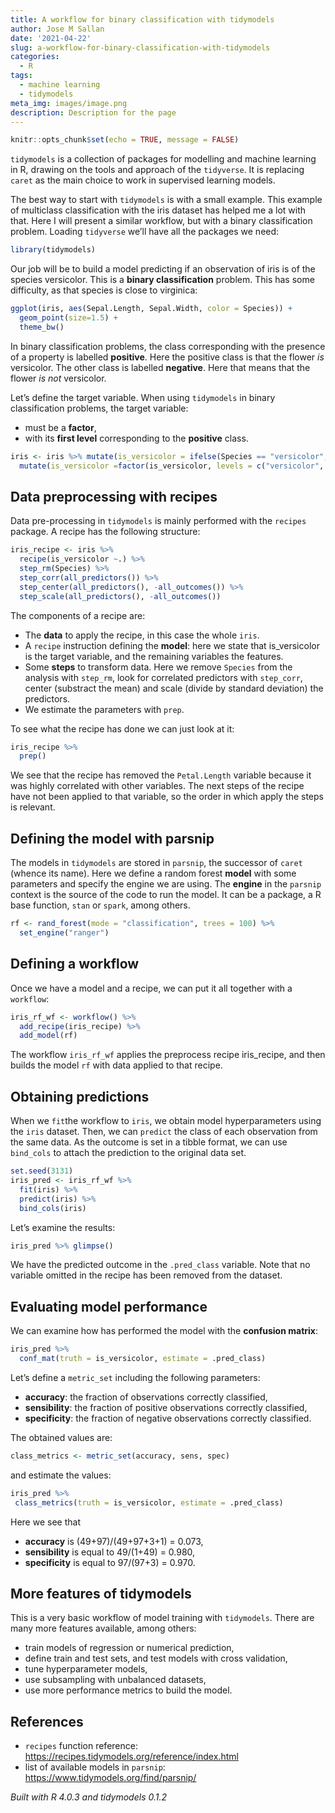 ```yaml
---
title: A workflow for binary classification with tidymodels
author: Jose M Sallan
date: '2021-04-22'
slug: a-workflow-for-binary-classification-with-tidymodels
categories:
  - R
tags:
  - machine learning
  - tidymodels
meta_img: images/image.png
description: Description for the page
---
```


```r
knitr::opts_chunk$set(echo = TRUE, message = FALSE)
```

`tidymodels` is a collection of packages for modelling and machine learning in R, drawing on the tools and approach of the `tidyverse`. It is replacing `caret` as the main choice to work in supervised learning models. 

The best way to start with `tidymodels` is with a small example. This example of multiclass classification with the iris dataset has helped me a lot with that. Here I will present a similar workflow, but with a binary classification problem. Loading `tidyverse` we'll have all the packages we need:

```r
library(tidymodels)
```

Our job will be to build a model predicting if an observation of iris is of the species versicolor. This is a **binary classification** problem. This has some difficulty, as that species is close to virginica:

```r
ggplot(iris, aes(Sepal.Length, Sepal.Width, color = Species)) +
  geom_point(size=1.5) +
  theme_bw()
```

In binary classification problems, the class corresponding with the presence of a property is labelled **positive**. Here the positive class is that the flower *is* versicolor. The other class is labelled **negative**. Here that means that the flower *is not* versicolor.

Let's define the target variable. When using `tidymodels` in binary classification problems, the target variable:

* must be a **factor**,
* with its **first level** corresponding to the **positive** class.

```r
iris <- iris %>% mutate(is_versicolor = ifelse(Species == "versicolor", "versicolor", "not_versicolor")) %>%
  mutate(is_versicolor =factor(is_versicolor, levels = c("versicolor", "not_versicolor")))
```

## Data preprocessing with recipes

Data pre-processing in `tidymodels` is mainly performed with the `recipes` package. A recipe has the following structure:

```r
iris_recipe <- iris %>%
  recipe(is_versicolor ~.) %>%
  step_rm(Species) %>%
  step_corr(all_predictors()) %>%
  step_center(all_predictors(), -all_outcomes()) %>%
  step_scale(all_predictors(), -all_outcomes())
```

The components of a recipe are:

* The **data** to apply the recipe, in this case the whole `iris`.
* A `recipe` instruction defining the **model**: here we state that is_versicolor is the target variable, and the remaining variables the features.
* Some **steps** to transform data. Here we remove `Species` from the analysis with `step_rm`, look for correlated predictors with `step_corr`, center (substract the mean) and scale (divide by standard deviation) the predictors.
* We estimate the parameters with `prep`.

To see what the recipe has done we can just look at it:

```r
iris_recipe %>%
  prep()
```

We see that the recipe has removed the `Petal.Length` variable because it was highly correlated with other variables. The next steps of the recipe have not been applied to that variable, so the order in which apply the steps is relevant.

## Defining the model with parsnip

The models in `tidymodels` are stored in `parsnip`, the successor of `caret` (whence its name). Here we define a random forest **model** with some parameters and specify the engine we are using. The **engine** in the `parsnip` context is the source of the code to run the model. It can be a package, a R base function, `stan` or `spark`, among others.

```r
rf <- rand_forest(mode = "classification", trees = 100) %>%
  set_engine("ranger")
```

## Defining a workflow

Once we have a model and a recipe, we can put it all together with a `workflow`:

```r
iris_rf_wf <- workflow() %>%
  add_recipe(iris_recipe) %>%
  add_model(rf)
```

The workflow `iris_rf_wf` applies the preprocess recipe iris_recipe, and then builds the model `rf` with data applied to that recipe.

## Obtaining predictions

When we `fit`the workflow to `iris`, we obtain model hyperparameters using the `iris` dataset. Then, we can `predict` the class of each observation from the same data. As the outcome is set in a tibble format, we can use `bind_cols` to attach the prediction to the original data set.

```r
set.seed(3131)
iris_pred <- iris_rf_wf %>%
  fit(iris) %>%
  predict(iris) %>%
  bind_cols(iris)
```

Let's examine the results:

```r
iris_pred %>% glimpse()
```

We have the predicted outcome in the `.pred_class` variable. Note that no variable omitted in the recipe has been removed from the dataset.

## Evaluating model performance

We can examine how has performed the model with the **confusion matrix**:

```r
iris_pred %>%
  conf_mat(truth = is_versicolor, estimate = .pred_class)
```

Let's define a `metric_set` including the following parameters:

* **accuracy**: the fraction of observations correctly classified,
* **sensibility**: the fraction of positive observations correctly classified,
* **specificity**: the fraction of negative observations correctly classified.

The obtained values are:

```r
class_metrics <- metric_set(accuracy, sens, spec)
```

and estimate the values:

```r
iris_pred %>%
 class_metrics(truth = is_versicolor, estimate = .pred_class)
```

Here we see that

* **accuracy** is (49+97)/(49+97+3+1) = 0.073,
* **sensibility** is equal to 49/(1+49) = 0.980,
* **specificity** is equal to 97/(97+3) = 0.970.

## More features of tidymodels

This is a very basic workflow of model training with `tidymodels`. There are many more features available, among others:

* train models of regression or numerical prediction,
* define train and test sets, and test models with cross validation,
* tune hyperparameter models,
* use subsampling with unbalanced datasets,
* use more performance metrics to build the model.

## References

* `recipes` function reference: <https://recipes.tidymodels.org/reference/index.html>
* list of available models in `parsnip`: <https://www.tidymodels.org/find/parsnip/>

*Built with R 4.0.3 and tidymodels 0.1.2*
